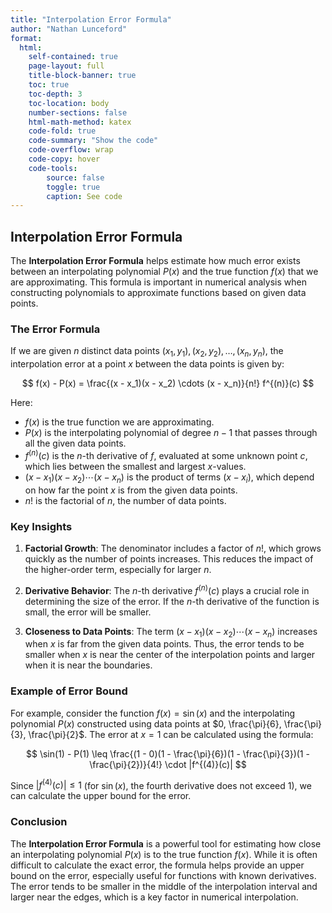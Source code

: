 ```yaml
---
title: "Interpolation Error Formula"  
author: "Nathan Lunceford"  
format:  
  html:  
    self-contained: true  
    page-layout: full  
    title-block-banner: true  
    toc: true  
    toc-depth: 3  
    toc-location: body  
    number-sections: false  
    html-math-method: katex  
    code-fold: true  
    code-summary: "Show the code"  
    code-overflow: wrap  
    code-copy: hover  
    code-tools:  
        source: false  
        toggle: true  
        caption: See code  
---
```


## Interpolation Error Formula

The **Interpolation Error Formula** helps estimate how much error exists between an interpolating polynomial $P(x)$ and the true function $f(x)$ that we are approximating. This formula is important in numerical analysis when constructing polynomials to approximate functions based on given data points.

### The Error Formula

If we are given $n$ distinct data points $(x_1, y_1), (x_2, y_2), \dots, (x_n, y_n)$, the interpolation error at a point $x$ between the data points is given by:

$$
f(x) - P(x) = \frac{(x - x_1)(x - x_2) \cdots (x - x_n)}{n!} f^{(n)}(c)
$$

Here:  

- $f(x)$ is the true function we are approximating.  
- $P(x)$ is the interpolating polynomial of degree $n - 1$ that passes through all the given data points.  
- $f^{(n)}(c)$ is the $n$-th derivative of $f$, evaluated at some unknown point $c$, which lies between the smallest and largest $x$-values.  
- $(x - x_1)(x - x_2) \cdots (x - x_n)$ is the product of terms $(x - x_i)$, which depend on how far the point $x$ is from the given data points.
- $n!$ is the factorial of $n$, the number of data points.

### Key Insights

1. **Factorial Growth**: The denominator includes a factor of $n!$, which grows quickly as the number of points increases. This reduces the impact of the higher-order term, especially for larger $n$.

2. **Derivative Behavior**: The $n$-th derivative $f^{(n)}(c)$ plays a crucial role in determining the size of the error. If the $n$-th derivative of the function is small, the error will be smaller.

3. **Closeness to Data Points**: The term $(x - x_1)(x - x_2) \cdots (x - x_n)$ increases when $x$ is far from the given data points. Thus, the error tends to be smaller when $x$ is near the center of the interpolation points and larger when it is near the boundaries.

### Example of Error Bound

For example, consider the function $f(x) = \sin(x)$ and the interpolating polynomial $P(x)$ constructed using data points at $0, \frac{\pi}{6}, \frac{\pi}{3}, \frac{\pi}{2}$. The error at $x = 1$ can be calculated using the formula:

$$
\sin(1) - P(1) \leq \frac{(1 - 0)(1 - \frac{\pi}{6})(1 - \frac{\pi}{3})(1 - \frac{\pi}{2})}{4!} \cdot |f^{(4)}(c)|
$$

Since $|f^{(4)}(c)| \leq 1$ (for $\sin(x)$, the fourth derivative does not exceed 1), we can calculate the upper bound for the error.

### Conclusion

The **Interpolation Error Formula** is a powerful tool for estimating how close an interpolating polynomial $P(x)$ is to the true function $f(x)$. While it is often difficult to calculate the exact error, the formula helps provide an upper bound on the error, especially useful for functions with known derivatives. The error tends to be smaller in the middle of the interpolation interval and larger near the edges, which is a key factor in numerical interpolation.

